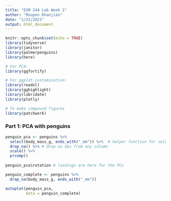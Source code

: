 ```yaml
---
title: "ESM 244 Lab Week 2"
author: "Roupen Khanjian"
date: "1/21/2021"
output: html_document
---
```


```r
knitr::opts_chunk$set(echo = TRUE)
library(tidyverse)
library(janitor)
library(palmerpenguins)
library(here)

# For PCA:
library(ggfortify)

# For ggplot customization:
library(readxl)
library(gghighlight)
library(lubridate)
library(plotly)

# To make compound figures
library(patchwork)

```

### Part 1: PCA with penguins

```r
penguin_pca <- penguins %>% 
  select(body_mass_g, ends_with("_mm")) %>%  # helper function for select
  drop_na() %>% # drop na obs from any column
  scale() %>% 
  prcomp()
  
penguin_pca$rotation # loadings are here for the PCs  

penguin_complete <- penguins %>% 
  drop_na(body_mass_g, ends_with("_mm"))

autoplot(penguin_pca,
         data = penguin_complete)
```



